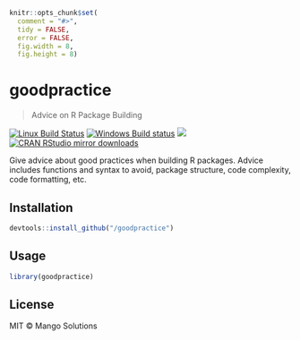 
```r
knitr::opts_chunk$set(
  comment = "#>",
  tidy = FALSE,
  error = FALSE,
  fig.width = 8,
  fig.height = 8)
```

# goodpractice

> Advice on R Package Building

[![Linux Build Status](https://travis-ci.org//goodpractice.svg?branch=master)](https://travis-ci.org//goodpractice)
[![Windows Build status](https://ci.appveyor.com/api/projects/status/github//goodpractice?svg=true)](https://ci.appveyor.com/project//goodpractice)
[![](http://www.r-pkg.org/badges/version/goodpractice)](http://www.r-pkg.org/pkg/goodpractice)
[![CRAN RStudio mirror downloads](http://cranlogs.r-pkg.org/badges/goodpractice)](http://www.r-pkg.org/pkg/goodpractice)

Give advice about good practices when building R packages. Advice includes
functions and syntax to avoid, package structure, code complexity, code
formatting, etc.

## Installation

```r
devtools::install_github("/goodpractice")
```

## Usage

```r
library(goodpractice)
```

## License

MIT © Mango Solutions
